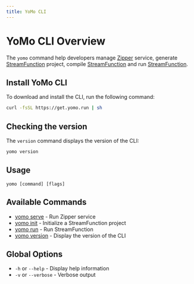 ```yaml
---
title: YoMo CLI
---
```


# YoMo CLI Overview

The `yomo` command help developers manage [Zipper][zipper] service, generate [StreamFunction][sfn] project, compile [StreamFunction][sfn] and run [StreamFunction][sfn].

## Install YoMo CLI

To download and install the CLI, run the following command:

```bash
curl -fsSL https://get.yomo.run | sh
```

## Checking the version

The `version` command displays the version of the CLI:

```bash
yomo version
```

## Usage

`yomo [command] [flags]`

## Available Commands

- [yomo serve](./cli/zipper#usage) - Run Zipper service
- [yomo init](./cli/sfn#init) - Initialize a StreamFunction project
- [yomo run](./cli/sfn#run) - Run StreamFunction
- [yomo version](#checking-the-version) - Display the version of the CLI

## Global Options

- `-h` or `--help` - Display help information
- `-v` or `--verbose` - Verbose output

[zipper]: ./cli/zipper
[sfn]: ./cli/sfn